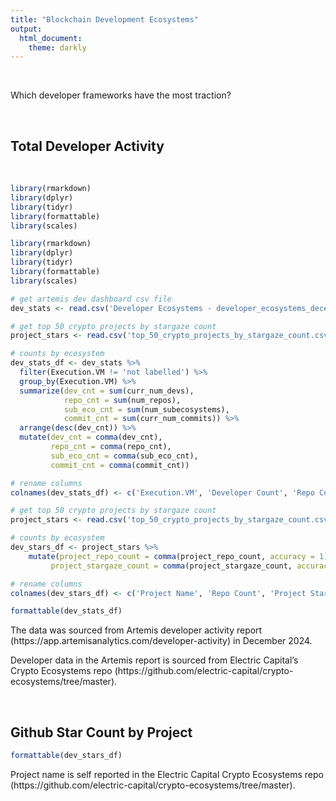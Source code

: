 ```yaml
---
title: "Blockchain Development Ecosystems"
output: 
  html_document:
    theme: darkly
---
```


<br>

Which developer frameworks have the most traction?

<br>

## Total Developer Activity

<br>

```r
library(rmarkdown)
library(dplyr)
library(tidyr)
library(formattable)
library(scales)
```

```r
library(rmarkdown)
library(dplyr)
library(tidyr)
library(formattable)
library(scales)

# get artemis dev dashboard csv file
dev_stats <- read.csv('Developer Ecosystems - developer_ecosystems_december_2024.csv')

# get top 50 crypto projects by stargaze count
project_stars <- read.csv('top_50_crypto_projects_by_stargaze_count.csv')

# counts by ecosystem
dev_stats_df <- dev_stats %>%
  filter(Execution.VM != 'not labelled') %>%
  group_by(Execution.VM) %>%
  summarize(dev_cnt = sum(curr_num_devs),
            repo_cnt = sum(num_repos),
            sub_eco_cnt = sum(num_subecosystems),
            commit_cnt = sum(curr_num_commits)) %>%
  arrange(desc(dev_cnt)) %>%
  mutate(dev_cnt = comma(dev_cnt),
         repo_cnt = comma(repo_cnt),
         sub_eco_cnt = comma(sub_eco_cnt),
         commit_cnt = comma(commit_cnt))

# rename columns
colnames(dev_stats_df) <- c('Execution.VM', 'Developer Count', 'Repo Count', 'Sub Ecosystem Count', 'Commit Count')
```

```r

# get top 50 crypto projects by stargaze count
project_stars <- read.csv('top_50_crypto_projects_by_stargaze_count.csv')

# counts by ecosystem
dev_stars_df <- project_stars %>%
    mutate(project_repo_count = comma(project_repo_count, accuracy = 1),
         project_stargaze_count = comma(project_stargaze_count, accuracy = 1))

# rename columns
colnames(dev_stars_df) <- c('Project Name', 'Repo Count', 'Project Star Count')
```

```r
formattable(dev_stats_df)
```

The data was sourced from Artemis developer activity report (https://app.artemisanalytics.com/developer-activity) in December 2024.

Developer data in the Artemis report is sourced from Electric Capital's Crypto Ecosystems repo (https://github.com/electric-capital/crypto-ecosystems/tree/master).

<br>

## Github Star Count by Project

```r
formattable(dev_stars_df)
```

Project name is self reported in the Electric Capital Crypto Ecosystems repo (https://github.com/electric-capital/crypto-ecosystems/tree/master).